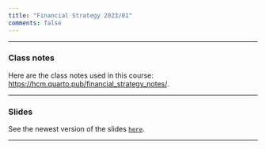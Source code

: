 ```yaml
---
title: "Financial Strategy 2023/01"
comments: false
---
```


___

### Class notes

Here are the class notes used in this course: [https://hcm.quarto.pub/financial_strategy_notes/](https://hcm.quarto.pub/financial_strategy_notes/).

___

###  Slides

See the newest version of the slides  [`here`](https://henriquemartins.net/teaching/financial_strategy/).


___

